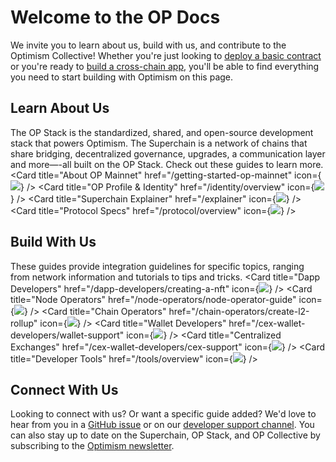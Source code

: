 
# Welcome to the OP Docs

We invite you to learn about us, build with us, and contribute to the Optimism Collective! Whether you're just looking to
 [deploy a basic contract](getting-started-op-mainnet) or you're ready to [build a cross-chain app](/dapp-developers/bridging/messaging), 
you'll be able to find everything you need to start building with Optimism on this page.

## Learn About Us
The OP Stack is the standardized, shared, and open-source development stack that powers Optimism. 
The Superchain is a network of chains that share bridging, decentralized governance, upgrades, a communication layer and more—-all built on the OP Stack. 
Check out these guides to learn more.
<Cards>
  <Card title="About OP Mainnet" href="/getting-started-op-mainnet" icon={<img src="img/icons/book.svg" />} />
  <Card title="OP Profile & Identity" href="/identity/overview" icon={<img src="img/icons/person.svg" />} />
  <Card title="Superchain Explainer" href="/explainer" icon={<img src="img/icons/build.svg" />} />
  <Card title="Protocol Specs" href="/protocol/overview" icon={<img src="img/icons/shapes.svg" />} />
</Cards>

## Build With Us
These guides provide integration guidelines for specific topics, ranging from network information and tutorials to tips and tricks. 
<Cards>
  <Card title="Dapp Developers" href="/dapp-developers/creating-a-nft" icon={<img src="img/icons/arrow-left-right.svg" />} />
  <Card title="Node Operators" href="/node-operators/node-operator-guide" icon={<img src="img/icons/gear.svg" />} />
  <Card title="Chain Operators" href="/chain-operators/create-l2-rollup" icon={<img src="img/icons/link.svg" />} />
  <Card title="Wallet Developers" href="/cex-wallet-developers/wallet-support" icon={<img src="img/icons/wallet.svg" />} />
  <Card title="Centralized Exchanges" href="/cex-wallet-developers/cex-support" icon={<img src="img/icons/asterisk.svg" />} />
  <Card title="Developer Tools" href="/tools/overview" icon={<img src="img/icons/tools.svg" />} />
</Cards>

## Connect With Us
Looking to connect with us? Or want a specific guide added? We'd love to hear from you in a [GitHub issue](https://github.com/orgs/ethereum-optimism/projects/43) or on our [developer support channel](https://github.com/ethereum-optimism/developers/).
You can also stay up to date on the Superchain, OP Stack, and OP Collective by subscribing to the [Optimism newsletter](https://optimism.us6.list-manage.com/subscribe/post?u=9727fa8bec4011400e57cafcb&id=ca91042234&f_id=002a19e3f0).